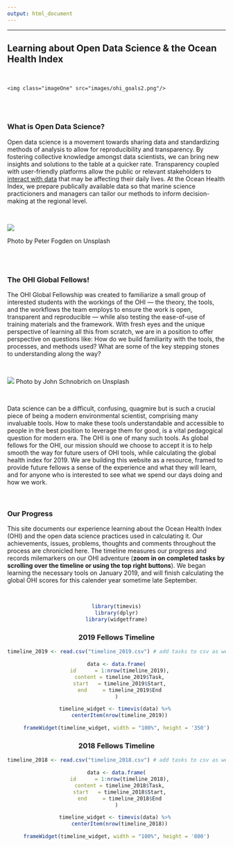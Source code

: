 ```yaml
---
output: html_document
---
```


---

## **Learning about Open Data Science & the Ocean Health Index**

<br>

<!--html_preserve-->
<div id="homeContent">
    <img class="imageOne" src="images/ohi_goals2.png"/>
</div>
<!--/html_preserve-->

<br>
<br>

### What is Open Data Science?
Open data science is a movement towards sharing data and standardizing methods of analysis to allow for reproducibility and transparency. By fostering collective knowledge amongst data scientists, we can bring new insights and solutions to the table at a quicker rate. Transparency coupled with user-friendly platforms allow the public or relevant stakeholders to [interact with data](http://www.oceanhealthindex.org/region-scores) that may be affecting their daily lives. At the Ocean Health Index, we prepare publically available data so that marine science practicioners and managers can tailor our methods to inform decision-making at the regional level.

<br>

![](images/ocean.jpg)

Photo by Peter Fogden on Unsplash

<br>
<br>

### The OHI Global Fellows!
The OHI Global Fellowship was created to familiarize a small group of interested students with the workings of the OHI --- the theory, the tools, and the workflows the team employs to ensure the work is open, transparent and reproducible --- while also testing the ease-of-use of training materials and the framework. With fresh eyes and the unique perspective of learning all this from scratch, we are in a position to offer perspective on questions like: How do we build familiarity with the tools, the processes, and methods used? What are some of the key stepping stones to understanding along the way?

<br>

![](images/collab.jpg)
Photo by John Schnobrich on Unsplash

<br>

Data science can be a difficult, confusing, quagmire but is such a crucial piece of being a modern environmental scientist, comprising many invaluable tools. How to make these tools understandable and accessible to people in the best position to leverage them for good, is a vital pedagogical question for modern era. The OHI is one of many such tools. As global fellows for the OHI, our mission should we choose to accept it is to help smooth the way for future users of OHI tools, while calculating the global health index for 2019. We are building this website as a resource, framed to provide future fellows a sense of the experience and what they will learn, and for anyone who is interested to see what we spend our days doing and how we work.

<br>

### Our Progress
This site documents our experience learning about the Ocean Health Index (OHI) and the open data science practices used in calculating it. Our achievements, issues, problems, thoughts and comments throughout the process are chronicled here. The timeline measures our progress and records milemarkers on our OHI adventure (**zoom in on completed tasks by scrolling over the timeline or using the top right buttons**). We began learning the necessary tools on January 2019, and will finish calculating the global OHI scores for this calender year sometime late September.

<br>

<center>

```r

library(timevis)
library(dplyr)
library(widgetframe)
```

### 2019 Fellows Timeline
```r
timeline_2019 <- read.csv("timeline_2019.csv") # add tasks to csv as we go

data <- data.frame(
  id      = 1:nrow(timeline_2019),
  content = timeline_2019$Task,
  start   = timeline_2019$Start,
  end     = timeline_2019$End
)

timeline_widget <- timevis(data) %>% 
  centerItem(nrow(timeline_2019))

frameWidget(timeline_widget, width = "100%", height = '350')

```

### 2018 Fellows Timeline
```r
timeline_2018 <- read.csv("timeline_2018.csv") # add tasks to csv as we go

data <- data.frame(
  id      = 1:nrow(timeline_2018),
  content = timeline_2018$Task,
  start   = timeline_2018$Start,
  end     = timeline_2018$End
)

timeline_widget <- timevis(data) %>% 
  centerItem(nrow(timeline_2018))

frameWidget(timeline_widget, width = "100%", height = '800')

```
